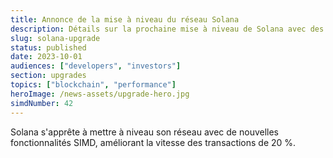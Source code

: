 ```yaml
---
title: Annonce de la mise à niveau du réseau Solana
description: Détails sur la prochaine mise à niveau de Solana avec des améliorations SIMD.
slug: solana-upgrade
status: published
date: 2023-10-01
audiences: ["developers", "investors"]
section: upgrades
topics: ["blockchain", "performance"]
heroImage: /news-assets/upgrade-hero.jpg
simdNumber: 42
---
```


Solana s'apprête à mettre à niveau son réseau avec de nouvelles fonctionnalités SIMD, améliorant la vitesse des transactions de 20 %.
